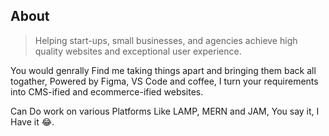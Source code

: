 ## About

> Helping start-ups, small businesses, and agencies achieve high quality websites and exceptional user experience.

You would genrally Find me taking things apart and bringing them back all togather, Powered by Figma, VS Code and coffee, I turn your requirements into CMS-ified and ecommerce-ified websites. 

Can Do work on various Platforms Like LAMP, MERN and JAM, You say it, I Have it 😂.
